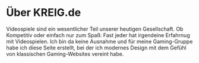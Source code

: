 # Über KREIG.de

Videospiele sind ein wesentlicher Teil unserer heutigen Gesellschaft. Ob Kompetitiv oder einfach nur zum Spaß: Fast jeder hat irgendeine Erfahrnug mit Videospielen. Ich bin da keine Ausnahme und für meine Gaming-Gruppe habe ich diese Seite erstellt, bei der ich modernes Design mit dem Gefühl von klassischen Gaming-Websites vereint habe.
